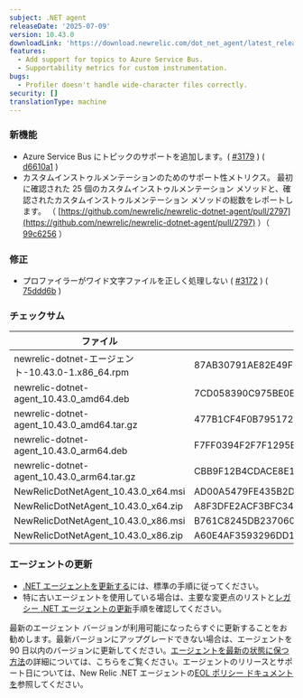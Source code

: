 ```yaml
---
subject: .NET agent
releaseDate: '2025-07-09'
version: 10.43.0
downloadLink: 'https://download.newrelic.com/dot_net_agent/latest_release'
features:
  - Add support for topics to Azure Service Bus.
  - Supportability metrics for custom instrumentation.
bugs:
  - Profiler doesn't handle wide-character files correctly.
security: []
translationType: machine
---
```


### 新機能

* Azure Service Bus にトピックのサポートを追加します。( [#3179](https://github.com/newrelic/newrelic-dotnet-agent/issues/3179) ) ( [d6610a1](https://github.com/newrelic/newrelic-dotnet-agent/commit/d6610a19a862570b2a15b8c7f0f5156fee0fa805) )
* カスタムインストゥルメンテーションのためのサポート性メトリクス。 最初に確認された 25 個のカスタムインストゥルメンテーション メソッドと、確認されたカスタムインストゥルメンテーション メソッドの総数をレポートします。 （ [https://github.com/newrelic/newrelic-dotnet-agent/pull/2797](https://github.com/newrelic/newrelic-dotnet-agent/pull/2797) ）（ [99c6256](https://github.com/newrelic/newrelic-dotnet-agent/commit/99c625659f0739c3453692a9bdf676e2b55a6658) ）

### 修正

* プロファイラーがワイド文字ファイルを正しく処理しない ( [#3172](https://github.com/newrelic/newrelic-dotnet-agent/issues/3172) ) ( [75ddd6b](https://github.com/newrelic/newrelic-dotnet-agent/commit/75ddd6b4aa55e3a5fb8501800bb6cc5b0e81e08c) )

### チェックサム

| ファイル                                         | SHA - 256ハッシュ                                                    |
| -------------------------------------------- | ---------------------------------------------------------------- |
| newrelic-dotnet-エージェント-10.43.0-1.x86\_64.rpm | 87AB30791AE82E49F2DCB4E47983BB93A7933DAC6A3C18D0DEB62B3C5D0EB6ED |
| newrelic-dotnet-agent\_10.43.0\_amd64.deb    | 7CD058390C975BE0EC037669C0F46AD75EA821161FADE71D01CFBFCFE674FBDB |
| newrelic-dotnet-agent\_10.43.0\_amd64.tar.gz | 477B1CF4F0B7951729CE38326B857562F7B50B1DC968D5DFD0F727A90B8374C1 |
| newrelic-dotnet-agent\_10.43.0\_arm64.deb    | F7FF0394F2F7F1295B65256C27F0725191D8B572B2A8BC716A394FE2B85BAA38 |
| newrelic-dotnet-agent\_10.43.0\_arm64.tar.gz | CBB9F12B4CDACE8E1A77138DFCB7371E221C78212494761CC6915417388623B0 |
| NewRelicDotNetAgent\_10.43.0\_x64.msi        | AD00A5479FE435B2D9D1CC8B8851CD957025390AFC1F849F733D22E37E28E622 |
| NewRelicDotNetAgent\_10.43.0\_x64.zip        | A8F3DFE2ACF3BFC3454D131127018B43C9F61E6009C2D1E63F446B1B2AA7A171 |
| NewRelicDotNetAgent\_10.43.0\_x86.msi        | B761C8245DB2370602D737D2C6EB428BA37F3AFD65B1D47E41ACFDDEE513189A |
| NewRelicDotNetAgent\_10.43.0\_x86.zip        | A60E4AF3593296DD18FDFAE893F1DB04665A0D80E36C08A828986DF27FC7646A |

### エージェントの更新

* [.NET エージェントを更新する](/docs/agents/net-agent/installation-configuration/update-net-agent)には、標準の手順に従ってください。
* 特に古いエージェントを使用している場合は、主要な変更点のリストと[レガシー .NET エージェントの更新](/docs/apm/agents/net-agent/installation/update-net-agent/#updating_older_net)手順を確認してください。

最新のエージェント バージョンが利用可能になったらすぐに更新することをお勧めします。最新バージョンにアップグレードできない場合は、エージェントを 90 日以内のバージョンに更新してください。[エージェントを最新の状態に保つ方法](/docs/new-relic-solutions/new-relic-one/install-configure/update-new-relic-agent)の詳細については、こちらをご覧ください。エージェントのリリースとサポート日については、New Relic .NET エージェントの[EOL ポリシー ドキュメントを](/docs/apm/agents/net-agent/getting-started/net-agent-eol-policy)参照してください。